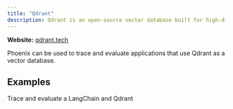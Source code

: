 ```yaml
---
title: "Qdrant"
description: Qdrant is an open-source vector database built for high-dimensional vectors and large scale workflows
---
```


**Website:** [qdrant.tech](https://qdrant.tech/)

Phoenix can be used to trace and evaluate applications that use Qdrant as a vector database.

## Examples

<CardGroup>
  <Card
    title="Evaluating and Improving Search and Retrieval Applications"
    img="/images/0e65210e-image.jpeg"
    href="https://github.com/Arize-ai/phoenix/blob/a7c03ec7e623c51fe89bdbcf95ebfcc8c42caf4f/tutorials/qdrant_langchain_instrumentation_search_and_retrieval_tutorial.ipynb#L22"
  >
    Trace and evaluate a LangChain and Qdrant
  </Card>
</CardGroup>